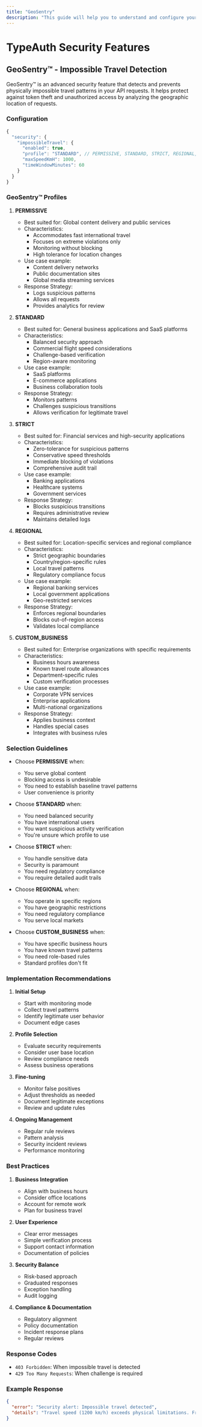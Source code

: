 ```yaml
---
title: "GeoSentry"
description: "This guide will help you to understand and configure your application"
---
```

# TypeAuth Security Features

## GeoSentry™ - Impossible Travel Detection

GeoSentry™ is an advanced security feature that detects and prevents physically impossible travel patterns in your API requests. It helps protect against token theft and unauthorized access by analyzing the geographic location of requests.

### Configuration

```typescript
{
  "security": {
    "impossibleTravel": {
      "enabled": true,
      "profile": "STANDARD", // PERMISSIVE, STANDARD, STRICT, REGIONAL, CUSTOM_BUSINESS
      "maxSpeedKmH": 1000,
      "timeWindowMinutes": 60
    }
  }
}
```


### GeoSentry™ Profiles

1. **PERMISSIVE**
   - Best suited for: Global content delivery and public services
   - Characteristics:
     - Accommodates fast international travel
     - Focuses on extreme violations only
     - Monitoring without blocking
     - High tolerance for location changes
   - Use case example:
     - Content delivery networks
     - Public documentation sites
     - Global media streaming services
   - Response Strategy:
     - Logs suspicious patterns
     - Allows all requests
     - Provides analytics for review

2. **STANDARD**
   - Best suited for: General business applications and SaaS platforms
   - Characteristics:
     - Balanced security approach
     - Commercial flight speed considerations
     - Challenge-based verification
     - Region-aware monitoring
   - Use case example:
     - SaaS platforms
     - E-commerce applications
     - Business collaboration tools
   - Response Strategy:
     - Monitors patterns
     - Challenges suspicious transitions
     - Allows verification for legitimate travel

3. **STRICT**
   - Best suited for: Financial services and high-security applications
   - Characteristics:
     - Zero-tolerance for suspicious patterns
     - Conservative speed thresholds
     - Immediate blocking of violations
     - Comprehensive audit trail
   - Use case example:
     - Banking applications
     - Healthcare systems
     - Government services
   - Response Strategy:
     - Blocks suspicious transitions
     - Requires administrative review
     - Maintains detailed logs

4. **REGIONAL**
   - Best suited for: Location-specific services and regional compliance
   - Characteristics:
     - Strict geographic boundaries
     - Country/region-specific rules
     - Local travel patterns
     - Regulatory compliance focus
   - Use case example:
     - Regional banking services
     - Local government applications
     - Geo-restricted services
   - Response Strategy:
     - Enforces regional boundaries
     - Blocks out-of-region access
     - Validates local compliance

5. **CUSTOM_BUSINESS**
   - Best suited for: Enterprise organizations with specific requirements
   - Characteristics:
     - Business hours awareness
     - Known travel route allowances
     - Department-specific rules
     - Custom verification processes
   - Use case example:
     - Corporate VPN services
     - Enterprise applications
     - Multi-national organizations
   - Response Strategy:
     - Applies business context
     - Handles special cases
     - Integrates with business rules

### Selection Guidelines

- Choose **PERMISSIVE** when:
  - You serve global content
  - Blocking access is undesirable
  - You need to establish baseline travel patterns
  - User convenience is priority

- Choose **STANDARD** when:
  - You need balanced security
  - You have international users
  - You want suspicious activity verification
  - You're unsure which profile to use

- Choose **STRICT** when:
  - You handle sensitive data
  - Security is paramount
  - You need regulatory compliance
  - You require detailed audit trails

- Choose **REGIONAL** when:
  - You operate in specific regions
  - You have geographic restrictions
  - You need regulatory compliance
  - You serve local markets

- Choose **CUSTOM_BUSINESS** when:
  - You have specific business hours
  - You have known travel patterns
  - You need role-based rules
  - Standard profiles don't fit

### Implementation Recommendations

1. **Initial Setup**
   - Start with monitoring mode
   - Collect travel patterns
   - Identify legitimate user behavior
   - Document edge cases

2. **Profile Selection**
   - Evaluate security requirements
   - Consider user base location
   - Review compliance needs
   - Assess business operations

3. **Fine-tuning**
   - Monitor false positives
   - Adjust thresholds as needed
   - Document legitimate exceptions
   - Review and update rules

4. **Ongoing Management**
   - Regular rule reviews
   - Pattern analysis
   - Security incident reviews
   - Performance monitoring

### Best Practices

1. **Business Integration**
   - Align with business hours
   - Consider office locations
   - Account for remote work
   - Plan for business travel

2. **User Experience**
   - Clear error messages
   - Simple verification process
   - Support contact information
   - Documentation of policies

3. **Security Balance**
   - Risk-based approach
   - Graduated responses
   - Exception handling
   - Audit logging

4. **Compliance & Documentation**
   - Regulatory alignment
   - Policy documentation
   - Incident response plans
   - Regular reviews


### Response Codes

- `403 Forbidden`: When impossible travel is detected
- `429 Too Many Requests`: When challenge is required

### Example Response

```json
{
  "error": "Security alert: Impossible travel detected",
  "details": "Travel speed (1200 km/h) exceeds physical limitations. From US to CN in 2 hours."
}
```

